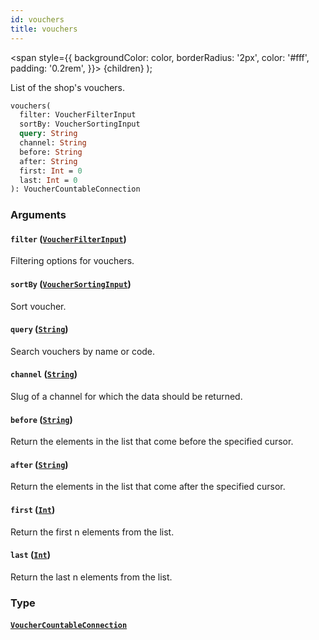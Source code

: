 ```yaml
---
id: vouchers
title: vouchers
---
```


<span
style={{
      backgroundColor: color,
      borderRadius: '2px',
      color: '#fff',
      padding: '0.2rem',
    }}>
{children}
</span>
);

List of the shop's vouchers.

```graphql
vouchers(
  filter: VoucherFilterInput
  sortBy: VoucherSortingInput
  query: String
  channel: String
  before: String
  after: String
  first: Int = 0
  last: Int = 0
): VoucherCountableConnection

```

### Arguments

#### `filter` ([`VoucherFilterInput`](/api-reference/inputs/voucher-filter-input.mdx))

Filtering options for vouchers.

#### `sortBy` ([`VoucherSortingInput`](/api-reference/inputs/voucher-sorting-input.mdx))

Sort voucher.

#### `query` ([`String`](/api-reference/scalars/string.mdx))

Search vouchers by name or code.

#### `channel` ([`String`](/api-reference/scalars/string.mdx))

Slug of a channel for which the data should be returned.

#### `before` ([`String`](/api-reference/scalars/string.mdx))

Return the elements in the list that come before the specified cursor.

#### `after` ([`String`](/api-reference/scalars/string.mdx))

Return the elements in the list that come after the specified cursor.

#### `first` ([`Int`](/api-reference/scalars/int.mdx))

Return the first n elements from the list.

#### `last` ([`Int`](/api-reference/scalars/int.mdx))

Return the last n elements from the list.

### Type

#### [`VoucherCountableConnection`](/api-reference/objects/voucher-countable-connection.mdx)
